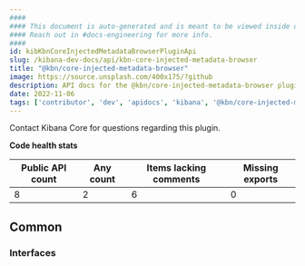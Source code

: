 ```yaml
---
####
#### This document is auto-generated and is meant to be viewed inside our experimental, new docs system.
#### Reach out in #docs-engineering for more info.
####
id: kibKbnCoreInjectedMetadataBrowserPluginApi
slug: /kibana-dev-docs/api/kbn-core-injected-metadata-browser
title: "@kbn/core-injected-metadata-browser"
image: https://source.unsplash.com/400x175/?github
description: API docs for the @kbn/core-injected-metadata-browser plugin
date: 2022-11-06
tags: ['contributor', 'dev', 'apidocs', 'kibana', '@kbn/core-injected-metadata-browser']
---
```




Contact Kibana Core for questions regarding this plugin.

**Code health stats**

| Public API count  | Any count | Items lacking comments | Missing exports |
|-------------------|-----------|------------------------|-----------------|
| 8 | 2 | 6 | 0 |

## Common

### Interfaces
<DocDefinitionList data={kbnCoreInjectedMetadataBrowserObj.common.interfaces}/>

